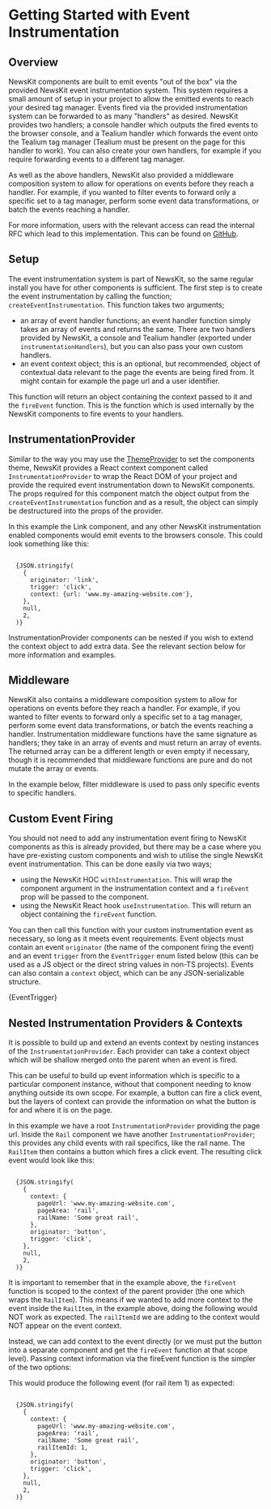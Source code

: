 

# Getting Started with Event Instrumentation

## Overview

NewsKit components are built to emit events "out of the box" via the provided NewsKit event instrumentation system. This system requires a small amount of setup in your project to allow the emitted events to reach your desired tag manager. Events fired via the provided instrumentation system can be forwarded to as many "handlers" as desired. NewsKit provides two handlers; a console handler which outputs the fired events to the browser console, and a Tealium handler which forwards the event onto the Tealium tag manager (Tealium must be present on the page for this handler to work). You can also create your own handlers, for example if you require forwarding events to a different tag manager.

As well as the above handlers, NewsKit also provided a middleware composition system to allow for operations on events before they reach a handler. For example, if you wanted to filter events to forward only a specific set to a tag manager, perform some event data transformations, or batch the events reaching a handler.

For more information, users with the relevant access can read the internal RFC which lead to this implementation. This can be found on [GitHub](https://github.com/newsuk/nuk-rfcs/blob/main/active/0037-user-interface-event-instrumentation.md).

## Setup

The event instrumentation system is part of NewsKit, so the same regular install you have for other components is sufficient. The first step is to create the event instrumentation by calling the function; `createEventInstrumentation`. This function takes two arguments;

- an array of event handler functions; an event handler function simply takes an array of events and returns the same. There are two handlers provided by NewsKit, a console and Tealium handler (exported under `instrumentationHandlers`), but you can also pass your own custom handlers.
- an event context object; this is an optional, but recommended, object of contextual data relevant to the page the events are being fired from. It might contain for example the page url and a user identifier.

This function will return an object containing the context passed to it and the `fireEvent` function. This is the function which is used internally by the NewsKit components to fire events to your handlers.

## InstrumentationProvider

Similar to the way you may use the [ThemeProvider](/foundations/theming/using-a-theme) to set the components theme, NewsKit provides a React context component called `InstrumentationProvider` to wrap the React DOM of your project and provide the required event instrumentation down to NewsKit components. The props required for this component match the object output from the `createEventInstrumentation` function and as a result, the object can simply be destructured into the props of the provider.

<CodeFromFile path="examples/instrumentation/instrumentation-provider.tsx" />

In this example the Link component, and any other NewsKit instrumentation enabled components would emit events to the browsers console. This could look something like this:

<Code>
  {JSON.stringify(
    {
      originator: 'link',
      trigger: 'click',
      context: {url: 'www.my-amazing-website.com'},
    },
    null,
    2,
  )}
</Code>

InstrumentationProvider components can be nested if you wish to extend the context object to add extra data. See the relevant section below for more information and examples.

## Middleware

NewsKit also contains a middleware composition system to allow for operations on events before they reach a handler. For example, if you wanted to filter events to forward only a specific set to a tag manager, perform some event data transformations, or batch the events reaching a handler. Instrumentation middleware functions have the same signature as handlers; they take in an array of events and must return an array of events. The returned array can be a different length or even empty if necessary, though it is recommended that middleware functions are pure and do not mutate the array or events.

In the example below, filter middleware is used to pass only specific events to specific handlers.

<CodeFromFile path="examples/instrumentation/instrumentation-middleware.tsx" />

## Custom Event Firing

You should not need to add any instrumentation event firing to NewsKit components as this is already provided, but there may be a case where you have pre-existing custom components and wish to utilise the single NewsKit event instrumentation. This can be done easily via two ways;

- using the NewsKit HOC `withInstrumentation`. This will wrap the component argument in the instrumentation context and a `fireEvent` prop will be passed to the component.
- using the NewsKit React hook `useInstrumentation`. This will return an object containing the `fireEvent` function.

You can then call this function with your custom instrumentation event as necessary, so long as it meets event requirements. Event objects must contain an event `originator` (the name of the component firing the event) and an event `trigger` from the `EventTrigger` enum listed below (this can be used as a JS object or the direct string values in non-TS projects). Events can also contain a `context` object, which can be any JSON-serializable structure.

<EnumTable>{EventTrigger}</EnumTable>

<CodeFromFile path="examples/instrumentation/with-instrumentation.tsx" />

## Nested Instrumentation Providers & Contexts

It is possible to build up and extend an events context by nesting instances of the `InstrumentationProvider`. Each provider can take a context object which will be shallow merged onto the parent when an event is fired.

This can be useful to build up event information which is specific to a particular component instance, without that component needing to know anything outside its own scope. For example, a button can fire a click event, but the layers of context can provide the information on what the button is for and where it is on the page.

<CodeFromFile path="examples/instrumentation/instrumentation-provider-nested.tsx" />

In this example we have a root `InstrumentationProvider` providing the page url. Inside the `Rail` component we have another `InstrumentationProvider`; this provides any child events with rail specifics, like the rail name. The `RailItem` then contains a button which fires a click event. The resulting click event would look like this:

<Code>
  {JSON.stringify(
    {
      context: {
        pageUrl: 'www.my-amazing-website.com',
        pageArea: 'rail',
        railName: 'Some great rail',
      },
      originator: 'button',
      trigger: 'click',
    },
    null,
    2,
  )}
</Code>

It is important to remember that in the example above, the `fireEvent` function is scoped to the context of the parent provider (the one which wraps the `RailItem`). This means if we wanted to add more context to the event inside the `RailItem`, in the example above, doing the following would NOT work as expected. The `railItemId` we are adding to the context would NOT appear on the event context.

<CodeFromFile path="examples/instrumentation/instrumentation-provider-nested-2.tsx" />

Instead, we can add context to the event directly (or we must put the button into a separate component and get the `fireEvent` function at that scope level). Passing context information via the fireEvent function is the simpler of the two options:

<CodeFromFile path="examples/instrumentation/instrumentation-provider-nested-3.tsx" />

This would produce the following event (for rail item 1) as expected:

<Code>
  {JSON.stringify(
    {
      context: {
        pageUrl: 'www.my-amazing-website.com',
        pageArea: 'rail',
        railName: 'Some great rail',
        railItemId: 1,
      },
      originator: 'button',
      trigger: 'click',
    },
    null,
    2,
  )}
</Code>

